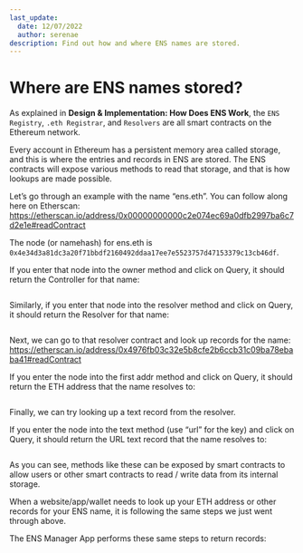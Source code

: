 ```yaml
---
last_update:
  date: 12/07/2022
  author: serenae
description: Find out how and where ENS names are stored.
---
```


# Where are ENS names stored?
As explained in <Link to="how-ens-works"><b>Design & Implementation: How Does ENS Work</b></Link>, the `ENS Registry`, `.eth Registrar`, and `Resolvers` are all smart contracts on the Ethereum network.

Every account in Ethereum has a persistent memory area called storage, and this is where the entries and records in ENS are stored. The ENS contracts will expose various methods to read that storage, and that is how lookups are made possible.

Let’s go through an example with the name “ens.eth”. You can follow along here on Etherscan: https://etherscan.io/address/0x00000000000c2e074ec69a0dfb2997ba6c7d2e1e#readContract

The node (or namehash) for ens.eth is `0x4e34d3a81dc3a20f71bbdf2160492ddaa17ee7e5523757d47153379c13cb46df`.

If you enter that node into the owner method and click on Query, it should return the Controller for that name:

<BrowserWindow url="etherscan.io">
  <Image img="/img/where-are-ens-names-stored-1.png"/>
</BrowserWindow>

Similarly, if you enter that node into the resolver method and click on Query, it should return the Resolver for that name:

<BrowserWindow url="etherscan.io">
  <Image img="/img/where-are-ens-names-stored-2.png"/>
</BrowserWindow>

Next, we can go to that resolver contract and look up records for the name: https://etherscan.io/address/0x4976fb03c32e5b8cfe2b6ccb31c09ba78ebaba41#readContract

If you enter the node into the first addr method and click on Query, it should return the ETH address that the name resolves to:

<BrowserWindow url="etherscan.io">
  <Image img="/img/where-are-ens-names-stored-3.png"/>
</BrowserWindow>

Finally, we can try looking up a text record from the resolver.

If you enter the node into the text method (use “url” for the key) and click on Query, it should return the URL text record that the name resolves to:

<BrowserWindow url="etherscan.io">
  <Image img="/img/where-are-ens-names-stored-4.png"/>
</BrowserWindow>

As you can see, methods like these can be exposed by smart contracts to allow users or other smart contracts to read / write data from its internal storage.

When a website/app/wallet needs to look up your ETH address or other records for your ENS name, it is following the same steps we just went through above.

The ENS Manager App performs these same steps to return records:


<BrowserWindow url="app.ens.domains/name/ens.eth/details">
  <Image img="/img/where-are-ens-names-stored-5.png"/>
</BrowserWindow>
